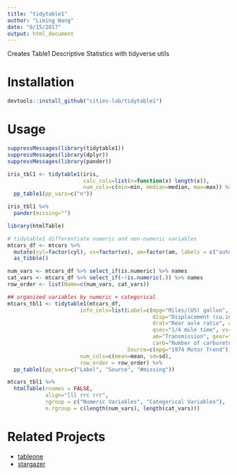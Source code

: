 ```yaml
---
title: "tidytable1"
author: "Liming Wang"
date: "8/15/2017"
output: html_document
---
```


Creates Table1 Descriptive Statistics with tidyverse utils

# Installation

```r
devtools::install_github("cities-lab/tidytable1")
```

# Usage
```r
suppressMessages(library(tidytable1))
suppressMessages(library(dplyr))
suppressMessages(library(pander))

iris_tbl1 <- tidytable1(iris,
                        calc_cols=list(n=function(x) length(x)),
                        num_cols=c(min=min, median=median, max=max)) %>%
  pp_table1(pp_vars=c("n")) 

iris_tbl1 %>%
  pander(missing="")
```

```r
library(htmlTable)

# tidytable1 differentiate numeric and non-numeric variables
mtcars_df <- mtcars %>%
  mutate(cyl=factor(cyl), vs=factor(vs), am=factor(am, labels = c("automatic", "manual"))) %>%
  as_tibble()

num_vars <- mtcars_df %>% select_if(is.numeric) %>% names
cat_vars <- mtcars_df %>% select_if(~!is.numeric(.)) %>% names            
row_order <- list(Name=c(num_vars, cat_vars))

## organized variables by numeric + categorical
mtcars_tbl1 <- tidytable1(mtcars_df,
                       info_cols=list(Label=c(mpg="Miles/(US) gallon", cyl="Number of cylinders", 
                                              disp="Displacement (cu.in.)", hp="Gross horsepower",
                                              drat="Rear axle ratio", wt="Weight (1000 lbs)",
                                              qsec="1/4 mile time", vs="V/S", 
                                              am="Transmission", gear="Number of forward gears",
                                              carb="Number of carburetors"),
                                      Source=c(mpg="1974 Motor Trend")),
                       num_cols=c(mean=mean, sd=sd),
                       row_order = row_order) %>%
  pp_table1(pp_vars=c("Label", "Source", "#missing"))

mtcars_tbl1 %>% 
  htmlTable(rnames = FALSE,
            align="lll rrc rrr",
            rgroup = c("Numeric Variables", "Categorical Variables"),
            n.rgroup = c(length(num_vars), length(cat_vars)))
```

# Related Projects
- [tableone](https://github.com/kaz-yos/tableone)
- [stargazer](https://cran.r-project.org/web/packages/stargazer/)
